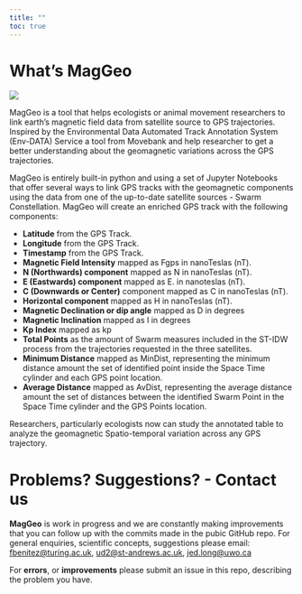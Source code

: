 ```yaml
---
title: ""
toc: true
---
```


# What's MagGeo

<img src="/images/GitHubImage2.png">

MagGeo is a tool that helps ecologists or animal movement researchers to link  earth's magnetic field data from satellite source to GPS trajectories. Inspired by the Environmental Data Automated Track Annotation System (Env-DATA) Service a tool from Movebank and help researcher to get a better understanding about the geomagnetic variations across the GPS trajectories.

MagGeo is entirely built-in python and using a set of Jupyter Notebooks that offer several ways to link GPS tracks with the geomagnetic components using the data from one of the up-to-date satellite sources - Swarm Constellation. MagGeo will create an enriched GPS track with the following components:

- **Latitude** from the GPS Track.
- **Longitude** from the GPS Track.
- **Timestamp** from the GPS Track.
- **Magnetic Field Intensity** mapped as Fgps in nanoTeslas (nT).
- **N (Northwards) component** mapped as N in nanoTeslas (nT).
- **E (Eastwards) component** mapped as E. in nanoteslas (nT).
- **C (Downwards or Center)** component mapped as C in nanoTeslas (nT).
- **Horizontal component** mapped as H in nanoTeslas (nT).
- **Magnetic Declination or dip angle** mapped as D in degrees
- **Magnetic Inclination** mapped as I in degrees
- **Kp Index** mapped as kp
- **Total Points** as the amount of Swarm measures included in the ST-IDW process from the trajectories requested in the three satellites.
- **Minimum Distance** mapped as MinDist, representing the minimum distance amount the set of identified point inside the Space Time cylinder and each GPS point location.
- **Average Distance** mapped as AvDist, representing the average distance amount the set of distances between the identified Swarm Point in the Space Time cylinder and the GPS Points location.

Researchers, particularly ecologists now can study the annotated table to analyze the geomagnetic Spatio-temporal variation across any GPS trajectory.

# Problems? Suggestions? - Contact us

**MagGeo** is work in progress and we are constantly making improvements that you can follow up with the commits made in the pubic GitHub repo. For general enquiries, scientific concepts, suggestions please email: [fbenitez@turing.ac.uk](mailto:fbenitez@turing.ac.uk), [ud2@st-andrews.ac.uk](mailto:ud2@st-andrews.ac.uk), [jed.long@uwo.ca](mailto:jed.long@uwo.ca)

For **errors**, or **improvements** please submit an issue in this repo, describing the problem you have.


